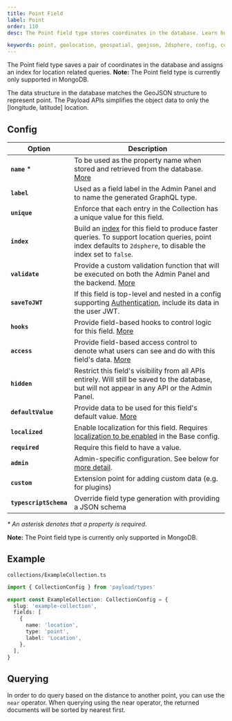 ```yaml
---
title: Point Field
label: Point
order: 110
desc: The Point field type stores coordinates in the database. Learn how to use Point field for geolocation and geometry.

keywords: point, geolocation, geospatial, geojson, 2dsphere, config, configuration, documentation, Content Management System, cms, headless, javascript, node, react, nextjs
---
```


<Banner>
  The Point field type saves a pair of coordinates in the database and assigns an index for location
  related queries.
</Banner>

<Banner type="warning">
  <strong>Note:</strong> The Point field type is currently only supported in MongoDB.
</Banner>

<LightDarkImage
  srcLight="https://payloadcms.com/images/docs/fields/point.png"
  srcDark="https://payloadcms.com/images/docs/fields/point-dark.png"
  alt="Shows a Point field in the Payload Admin Panel"
  caption="Admin Panel screenshot of a Point field"
/>

The data structure in the database matches the GeoJSON structure to represent point. The Payload APIs simplifies the object data to only the [longitude, latitude] location.

## Config

| Option                 | Description                                                                                                                                                                               |
| ---------------------- | ----------------------------------------------------------------------------------------------------------------------------------------------------------------------------------------- |
| **`name`** \*          | To be used as the property name when stored and retrieved from the database. [More](/docs/fields/overview#field-names)                                                                    |
| **`label`**            | Used as a field label in the Admin Panel and to name the generated GraphQL type.                                                                                                          |
| **`unique`**           | Enforce that each entry in the Collection has a unique value for this field.                                                                                                              |
| **`index`**            | Build an [index](/docs/database/overview) for this field to produce faster queries. To support location queries, point index defaults to `2dsphere`, to disable the index set to `false`. |
| **`validate`**         | Provide a custom validation function that will be executed on both the Admin Panel and the backend. [More](/docs/fields/overview#validation)                                              |
| **`saveToJWT`**        | If this field is top-level and nested in a config supporting [Authentication](/docs/authentication/config), include its data in the user JWT.                                             |
| **`hooks`**            | Provide field-based hooks to control logic for this field. [More](/docs/fields/overview#field-level-hooks)                                                                                |
| **`access`**           | Provide field-based access control to denote what users can see and do with this field's data. [More](/docs/fields/overview#field-level-access-control)                                   |
| **`hidden`**           | Restrict this field's visibility from all APIs entirely. Will still be saved to the database, but will not appear in any API or the Admin Panel.                                          |
| **`defaultValue`**     | Provide data to be used for this field's default value. [More](/docs/fields/overview#default-values)                                                                                      |
| **`localized`**        | Enable localization for this field. Requires [localization to be enabled](/docs/configuration/localization) in the Base config.                                                           |
| **`required`**         | Require this field to have a value.                                                                                                                                                       |
| **`admin`**            | Admin-specific configuration. See below for [more detail](#admin-config).                                                                                                                 |
| **`custom`**           | Extension point for adding custom data (e.g. for plugins)                                                                                                                                 |
| **`typescriptSchema`** | Override field type generation with providing a JSON schema                                                                                                                               |

_\* An asterisk denotes that a property is required._

<Banner type="warning">
  <strong>Note:</strong> The Point field type is currently only supported in MongoDB.
</Banner>

## Example

`collections/ExampleCollection.ts`

```ts
import { CollectionConfig } from 'payload/types'

export const ExampleCollection: CollectionConfig = {
  slug: 'example-collection',
  fields: [
    {
      name: 'location',
      type: 'point',
      label: 'Location',
    },
  ],
}
```

## Querying

In order to do query based on the distance to another point, you can use the `near` operator. When querying using the near operator, the returned documents will be sorted by nearest first.
